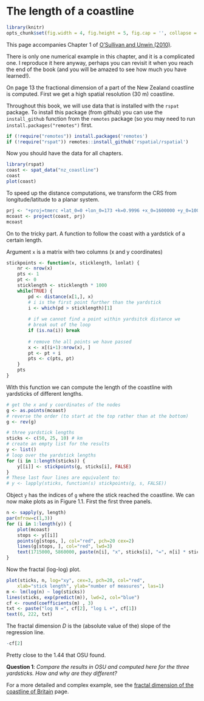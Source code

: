 # The length of a coastline

```r
library(knitr)
opts_chunk$set(fig.width = 4, fig.height = 5, fig.cap = '', collapse = TRUE)
```

This page accompanies Chapter 1 of [O'Sullivan and Unwin (2010)](https://www.wiley.com/en-us/Geographic+Information+Analysis%2C+2nd+Edition-p-9780470288573). 

There is only one numerical example in this chapter, and it is a complicated one. I reproduce it here anyway, perhaps you can revisit it when you reach the end of the book (and you will be amazed to see how much you have learned!).

On page 13 the fractional dimension of a part of the New Zealand coastline is computed. First we get a high spatial resolution (30 m) coastline. 

Throughout this book, we will use data that is installed with the `rspat` package. To install this package (from github) you can use the `install_github` function from the `remotes` package (so you may need to run `install.packages("remotes")` first.

```r
if (!require("remotes")) install.packages('remotes')
if (!require("rspat")) remotes::install_github('rspatial/rspatial')
```

Now you should have the data for all chapters. 

```r
library(rspat)
coast <- spat_data("nz_coastline")
coast
plot(coast)
```

To speed up the distance computations, we transform the CRS from longitude/latitude to a planar system. 

```r
prj <- "+proj=tmerc +lat_0=0 +lon_0=173 +k=0.9996 +x_0=1600000 +y_0=10000000 +datum=WGS84 +units=m"
mcoast <- project(coast, prj) 
mcoast
```

On to the tricky part. A function to follow the coast with a yardstick of a certain length.

Argument `x` is a matrix with two columns (x and y coordinates)

```r
stickpoints <- function(x, sticklength, lonlat) {
	nr <- nrow(x)
	pts <- 1
	pt <- 0
	sticklength <- sticklength * 1000
	while(TRUE) {
		pd <- distance(x[1,], x)
		# i is the first point further than the yardstick
		i <- which(pd > sticklength)[1]
		
		# if we cannot find a point within yardsitck distance we 
		# break out of the loop
		if (is.na(i)) break
		
		# remove the all points we have passed
		x <- x[(i+1):nrow(x), ]
		pt <- pt + i
		pts <- c(pts, pt)
	}
	pts
}
```

With this function we can compute the length of the coastline with yardsticks of different lengths. 

```r
# get the x and y coordinates of the nodes
g <- as.points(mcoast)
# reverse the order (to start at the top rather than at the bottom)
g <- rev(g)

# three yardstick lengths
sticks <- c(50, 25, 10) # km
# create an empty list for the results
y <- list()
# loop over the yardstick lengths
for (i in 1:length(sticks)) {
	y[[i]] <- stickpoints(g, sticks[i], FALSE)
}
# These last four lines are equivalent to:
# y <- lapply(sticks, function(s) stickpoints(g, s, FALSE))
```

Object `y` has the indices of `g` where the stick reached the coastline. 
We can now make plots as in Figure 1.1. First the first three panels. 

```r
n <- sapply(y, length)
par(mfrow=c(1,3))
for (i in 1:length(y)) {
	plot(mcoast)
	stops <- y[[i]]
	points(g[stops, ], col="red", pch=20 cex=2)
	lines(g[stops, ], col="red", lwd=3)
	text(1715000, 5860000, paste(n[i], "x", sticks[i], "=", n[i] * sticks[i], "km"), cex=1.5) 
}
```


Now the fractal (log-log) plot. 

```r
plot(sticks, n, log="xy", cex=3, pch=20, col="red", 
	xlab="stick length", ylab="number of measures", las=1)
m <- lm(log(n) ~ log(sticks))
lines(sticks, exp(predict(m)), lwd=2, col="blue")
cf <- round(coefficients(m) , 3)
txt <- paste("log N =", cf[2], "log L +", cf[1])
text(6, 222, txt)
```

The fractal dimension *D* is the (absolute value of the) slope of the regression line.

```r
-cf[2]
```

Pretty close to the 1.44 that OSU found. 

__Question 1__: *Compare the results in OSU and computed here for the three yardsticks. How and why are they different?*



For a more detailed and complex example, see the [fractal dimension of the coastline of Britain](https://rspatial.org/cases/2-coastline.html) page. 


